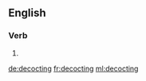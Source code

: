 ==English==

===Verb===
{{head|en}}

# {{present participle of|decoct|lang=en}}

[[de:decocting]]
[[fr:decocting]]
[[ml:decocting]]